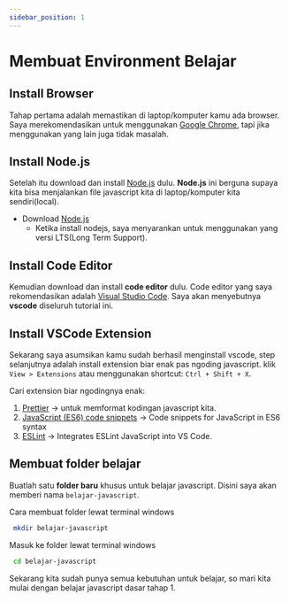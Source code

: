 ```yaml
---
sidebar_position: 1
---
```


# Membuat Environment Belajar

## Install Browser

Tahap pertama adalah memastikan di laptop/komputer kamu ada browser. Saya merekomendasikan untuk menggunakan [Google Chrome](https://www.google.com/chrome/), tapi jika menggunakan yang lain juga tidak masalah.

## Install Node.js

Setelah itu download dan install [Node.js](https://nodejs.org/en/download/) dulu. **Node.js** ini berguna supaya kita bisa menjalankan file javascript kita di laptop/komputer kita sendiri(local).

- Download [Node.js](https://nodejs.org/en/download/)
  - Ketika install nodejs, saya menyarankan untuk menggunakan yang versi LTS(Long Term Support).

## Install Code Editor

Kemudian download dan install **code editor** dulu.
Code editor yang saya rekomendasikan adalah [Visual Studio Code](https://code.visualstudio.com/). Saya akan menyebutnya **vscode** diseluruh tutorial ini.

## Install VSCode Extension

Sekarang saya asumsikan kamu sudah berhasil menginstall vscode, step selanjutnya adalah install extension biar enak pas ngoding javascript.
klik `View > Extensions` atau menggunakan shortcut: `Ctrl + Shift + X`.

Cari extension biar ngodingnya enak:

1. [Prettier](https://marketplace.visualstudio.com/items?itemName=esbenp.prettier-vscode) -> untuk memformat kodingan javascript kita.
2. [JavaScript (ES6) code snippets](https://marketplace.visualstudio.com/items?itemName=xabikos.JavaScriptSnippets) -> Code snippets for JavaScript in ES6 syntax
3. [ESLint](https://marketplace.visualstudio.com/items?itemName=dbaeumer.vscode-eslint) -> Integrates ESLint JavaScript into VS Code.

## Membuat folder belajar

Buatlah satu **folder baru** khusus untuk belajar javascript.
Disini saya akan memberi nama `belajar-javascript`.

Cara membuat folder lewat terminal windows

```bash
 mkdir belajar-javascript
```

Masuk ke folder lewat terminal windows

```bash
 cd belajar-javascript
```

Sekarang kita sudah punya semua kebutuhan untuk belajar, so mari kita mulai dengan belajar javascript dasar tahap 1.
